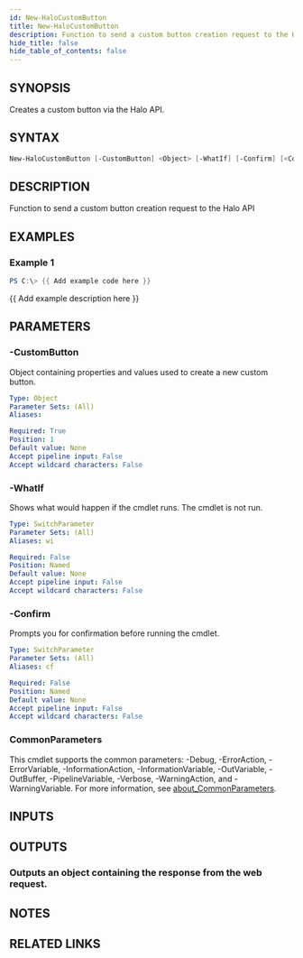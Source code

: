 ```yaml
---
id: New-HaloCustomButton
title: New-HaloCustomButton
description: Function to send a custom button creation request to the Halo API
hide_title: false
hide_table_of_contents: false
---
```


## SYNOPSIS

Creates a custom button via the Halo API.

## SYNTAX

```powershell
New-HaloCustomButton [-CustomButton] <Object> [-WhatIf] [-Confirm] [<CommonParameters>]
```

## DESCRIPTION

Function to send a custom button creation request to the Halo API

## EXAMPLES

### Example 1

```powershell
PS C:\> {{ Add example code here }}
```

{{ Add example description here }}

## PARAMETERS

### -CustomButton

Object containing properties and values used to create a new custom button.

```yaml
Type: Object
Parameter Sets: (All)
Aliases:

Required: True
Position: 1
Default value: None
Accept pipeline input: False
Accept wildcard characters: False
```

### -WhatIf

Shows what would happen if the cmdlet runs.
The cmdlet is not run.

```yaml
Type: SwitchParameter
Parameter Sets: (All)
Aliases: wi

Required: False
Position: Named
Default value: None
Accept pipeline input: False
Accept wildcard characters: False
```

### -Confirm

Prompts you for confirmation before running the cmdlet.

```yaml
Type: SwitchParameter
Parameter Sets: (All)
Aliases: cf

Required: False
Position: Named
Default value: None
Accept pipeline input: False
Accept wildcard characters: False
```

### CommonParameters

This cmdlet supports the common parameters: -Debug, -ErrorAction, -ErrorVariable, -InformationAction, -InformationVariable, -OutVariable, -OutBuffer, -PipelineVariable, -Verbose, -WarningAction, and -WarningVariable. For more information, see [about_CommonParameters](http://go.microsoft.com/fwlink/?LinkID=113216).

## INPUTS

## OUTPUTS

### Outputs an object containing the response from the web request.

## NOTES

## RELATED LINKS
